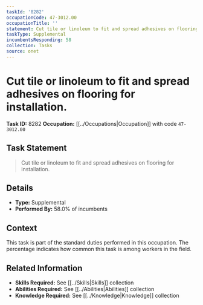 ```yaml
---
taskId: '8282'
occupationCode: 47-3012.00
occupationTitle: ''
statement: Cut tile or linoleum to fit and spread adhesives on flooring for installation.
taskType: Supplemental
incumbentsResponding: 58
collection: Tasks
source: onet
---
```

# Cut tile or linoleum to fit and spread adhesives on flooring for installation.

**Task ID:** 8282
**Occupation:** [[../Occupations|Occupation]] with code `47-3012.00`

## Task Statement

> Cut tile or linoleum to fit and spread adhesives on flooring for installation.

## Details

- **Type:** Supplemental
- **Performed By:** 58.0% of incumbents

## Context

This task is part of the standard duties performed in this occupation. The percentage indicates how common this task is among workers in the field.

## Related Information

- **Skills Required:** See [[../Skills|Skills]] collection
- **Abilities Required:** See [[../Abilities|Abilities]] collection
- **Knowledge Required:** See [[../Knowledge|Knowledge]] collection
